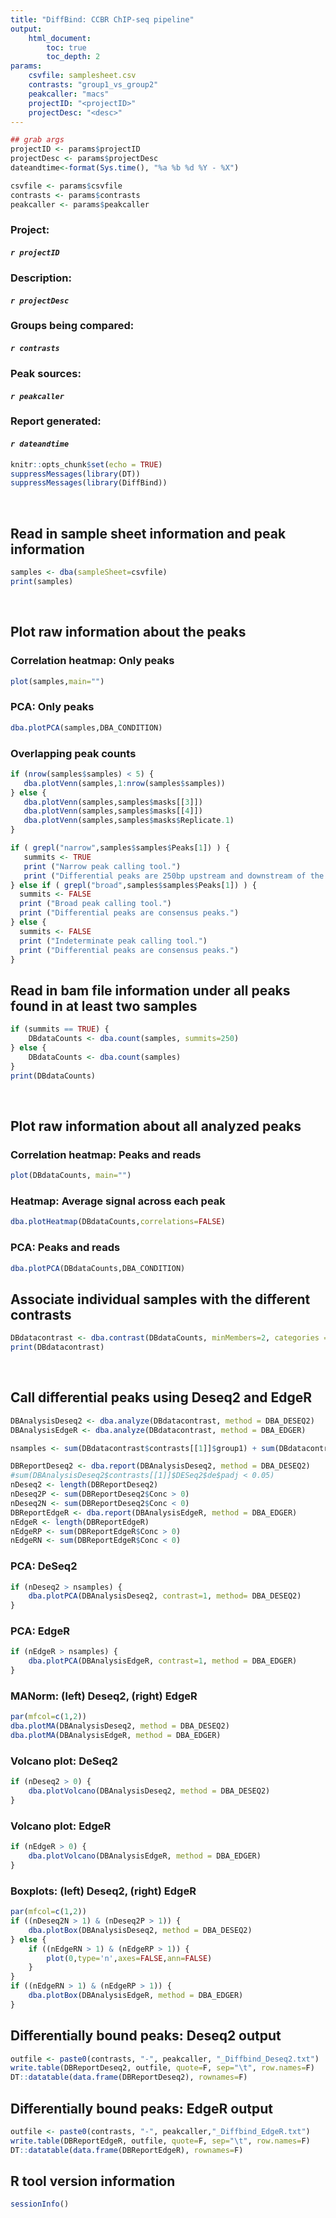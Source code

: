 ```yaml
---
title: "DiffBind: CCBR ChIP-seq pipeline"
output: 
    html_document:
        toc: true
        toc_depth: 2
params:
    csvfile: samplesheet.csv
    contrasts: "group1_vs_group2"
    peakcaller: "macs"
    projectID: "<projectID>"
    projectDesc: "<desc>"
---
```


```r
## grab args
projectID <- params$projectID
projectDesc <- params$projectDesc
dateandtime<-format(Sys.time(), "%a %b %d %Y - %X")

csvfile <- params$csvfile
contrasts <- params$contrasts
peakcaller <- params$peakcaller
```

### **Project:**
####    *`r projectID`*
### **Description:** 
####    *`r projectDesc`*
### **Groups being compared:**
####    *`r contrasts`*
### **Peak sources:**
####    *`r peakcaller`*
### **Report generated:** 
####    *`r dateandtime`* 

```r
knitr::opts_chunk$set(echo = TRUE)
suppressMessages(library(DT))
suppressMessages(library(DiffBind))
```

<br/>

## Read in sample sheet information and peak information
```r
samples <- dba(sampleSheet=csvfile)
print(samples)
```

<br/>

## Plot raw information about the peaks
### Correlation heatmap: Only peaks
```r
plot(samples,main="")
```

### PCA: Only peaks
```r
dba.plotPCA(samples,DBA_CONDITION)
```

### Overlapping peak counts
```r
if (nrow(samples$samples) < 5) {
   dba.plotVenn(samples,1:nrow(samples$samples)) 
} else {
   dba.plotVenn(samples,samples$masks[[3]])
   dba.plotVenn(samples,samples$masks[[4]])
   dba.plotVenn(samples,samples$masks$Replicate.1)
}
```

```r
if ( grepl("narrow",samples$samples$Peaks[1]) ) {
   summits <- TRUE
   print ("Narrow peak calling tool.")
   print ("Differential peaks are 250bp upstream and downstream of the summits.")
} else if ( grepl("broad",samples$samples$Peaks[1]) ) {
  summits <- FALSE
  print ("Broad peak calling tool.")
  print ("Differential peaks are consensus peaks.")
} else {
  summits <- FALSE
  print ("Indeterminate peak calling tool.")
  print ("Differential peaks are consensus peaks.")
}
```

## Read in bam file information under all peaks found in at least two samples
```r
if (summits == TRUE) {
	DBdataCounts <- dba.count(samples, summits=250)
} else {
	DBdataCounts <- dba.count(samples)
}
print(DBdataCounts)
```

<br/>

## Plot raw information about all analyzed peaks
### Correlation heatmap: Peaks and reads
```r
plot(DBdataCounts, main="")
```

### Heatmap: Average signal across each peak
```r
dba.plotHeatmap(DBdataCounts,correlations=FALSE)
```

### PCA: Peaks and reads
```r
dba.plotPCA(DBdataCounts,DBA_CONDITION)
```

## Associate individual samples with the different contrasts
```r
DBdatacontrast <- dba.contrast(DBdataCounts, minMembers=2, categories = DBA_CONDITION)
print(DBdatacontrast)
```

<br/>

## Call differential peaks using Deseq2 and EdgeR
```r
DBAnalysisDeseq2 <- dba.analyze(DBdatacontrast, method = DBA_DESEQ2)
DBAnalysisEdgeR <- dba.analyze(DBdatacontrast, method = DBA_EDGER)
```

```r
nsamples <- sum(DBdatacontrast$contrasts[[1]]$group1) + sum(DBdatacontrast$contrasts[[1]]$group2)

DBReportDeseq2 <- dba.report(DBAnalysisDeseq2, method = DBA_DESEQ2)
#sum(DBAnalysisDeseq2$contrasts[[1]]$DESeq2$de$padj < 0.05)
nDeseq2 <- length(DBReportDeseq2)
nDeseq2P <- sum(DBReportDeseq2$Conc > 0)
nDeseq2N <- sum(DBReportDeseq2$Conc < 0)
DBReportEdgeR <- dba.report(DBAnalysisEdgeR, method = DBA_EDGER)
nEdgeR <- length(DBReportEdgeR)
nEdgeRP <- sum(DBReportEdgeR$Conc > 0)
nEdgeRN <- sum(DBReportEdgeR$Conc < 0)
```

### PCA: DeSeq2
```r
if (nDeseq2 > nsamples) {
	dba.plotPCA(DBAnalysisDeseq2, contrast=1, method= DBA_DESEQ2)
}
```

### PCA: EdgeR
```r
if (nEdgeR > nsamples) {
	dba.plotPCA(DBAnalysisEdgeR, contrast=1, method = DBA_EDGER)
}
```

### MANorm: (left) Deseq2, (right) EdgeR
```r
par(mfcol=c(1,2))
dba.plotMA(DBAnalysisDeseq2, method = DBA_DESEQ2)
dba.plotMA(DBAnalysisEdgeR, method = DBA_EDGER)
```

### Volcano plot: DeSeq2
```r
if (nDeseq2 > 0) {
	dba.plotVolcano(DBAnalysisDeseq2, method = DBA_DESEQ2)
}
```

### Volcano plot: EdgeR
```r
if (nEdgeR > 0) {
	dba.plotVolcano(DBAnalysisEdgeR, method = DBA_EDGER)
}
```

### Boxplots: (left) Deseq2, (right) EdgeR
```r
par(mfcol=c(1,2))
if ((nDeseq2N > 1) & (nDeseq2P > 1)) {
	dba.plotBox(DBAnalysisDeseq2, method = DBA_DESEQ2)
} else {
    if ((nEdgeRN > 1) & (nEdgeRP > 1)) {
		plot(0,type='n',axes=FALSE,ann=FALSE)
	}
}
if ((nEdgeRN > 1) & (nEdgeRP > 1)) {
	dba.plotBox(DBAnalysisEdgeR, method = DBA_EDGER)
}
```

## Differentially bound peaks: Deseq2 output
```r
outfile <- paste0(contrasts, "-", peakcaller, "_Diffbind_Deseq2.txt")
write.table(DBReportDeseq2, outfile, quote=F, sep="\t", row.names=F)
DT::datatable(data.frame(DBReportDeseq2), rownames=F)
```

## Differentially bound peaks: EdgeR output
```r
outfile <- paste0(contrasts, "-", peakcaller,"_Diffbind_EdgeR.txt")
write.table(DBReportEdgeR, outfile, quote=F, sep="\t", row.names=F)
DT::datatable(data.frame(DBReportEdgeR), rownames=F)
```

## R tool version information
```r
sessionInfo()
```